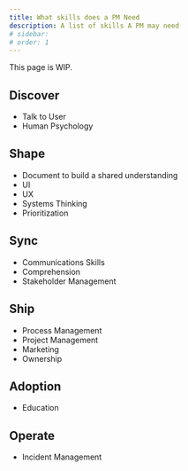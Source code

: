```yaml
---
title: What skills does a PM Need
description: A list of skills A PM may need 
# sidebar:
# order: 1
---
```


<Aside type="caution">This page is WIP.</Aside>

## Discover

- Talk to User
- Human Psychology

## Shape

- Document to build a shared understanding
- UI  
- UX
- Systems Thinking
- Prioritization  

## Sync	

- Communications Skills
- Comprehension
- Stakeholder Management

## Ship

- Process Management
- Project Management
- Marketing
- Ownership
  
## Adoption

- Education

## Operate

- Incident Management